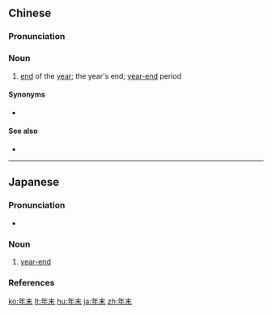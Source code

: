 ==Chinese==
{{zh-forms}}

===Pronunciation===
{{zh-pron
|m=niánmò
|c=nin4 mut6
|cat=n
}}

===Noun===
{{zh-noun}}

# [[end]] of the [[year]]; the year's end; [[year-end]] period

====Synonyms====
* {{zh-l|年終}}

====See also====
* {{zh-l|年初}}

{{zh-cat|Time}}

----

==Japanese==
{{ja-kanjitab|ねん|まつ|yomi=on}}

===Pronunciation===
* {{ja-pron|ねんまつ|y=o|acc=0|acc_ref=NHK}}

===Noun===
{{ja-noun|ねんまつ}}

# [[year-end]]
#: {{ja-usex|'''年末'''はいつも忙しい。|'''ねんまつ''' は いつも いそがし.い。|The '''year-end''' is always a busy time.}}

===References===
<references/>

[[ko:年末]]
[[lt:年末]]
[[hu:年末]]
[[ja:年末]]
[[zh:年末]]